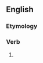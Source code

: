 ==English==

===Etymology===
{{suffix|en|rumble|eth|nocat=1}}

===Verb===
{{head|en|verb form}}

# {{en-archaic third-person singular of|rumble}}